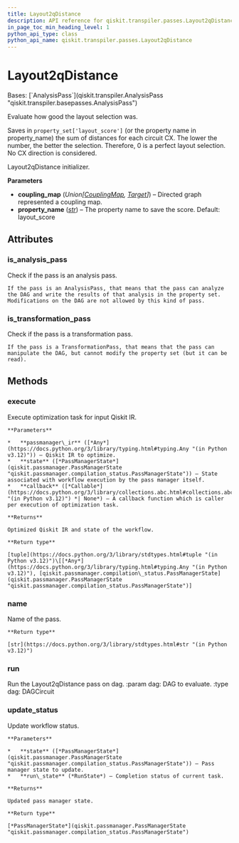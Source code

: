```yaml
---
title: Layout2qDistance
description: API reference for qiskit.transpiler.passes.Layout2qDistance
in_page_toc_min_heading_level: 1
python_api_type: class
python_api_name: qiskit.transpiler.passes.Layout2qDistance
---
```


# Layout2qDistance

<Class id="qiskit.transpiler.passes.Layout2qDistance" isDedicatedPage={true} github="https://github.com/Qiskit/qiskit/tree/stable/1.1/qiskit/transpiler/passes/layout/layout_2q_distance.py#L25-L77" signature="qiskit.transpiler.passes.Layout2qDistance(*args, **kwargs)">
  Bases: [`AnalysisPass`](qiskit.transpiler.AnalysisPass "qiskit.transpiler.basepasses.AnalysisPass")

  Evaluate how good the layout selection was.

  Saves in `property_set['layout_score']` (or the property name in property\_name) the sum of distances for each circuit CX. The lower the number, the better the selection. Therefore, 0 is a perfect layout selection. No CX direction is considered.

  Layout2qDistance initializer.

  **Parameters**

  *   **coupling\_map** (*Union\[*[*CouplingMap*](qiskit.transpiler.CouplingMap "qiskit.transpiler.CouplingMap")*,* [*Target*](qiskit.transpiler.Target "qiskit.transpiler.Target")*]*) – Directed graph represented a coupling map.
  *   **property\_name** ([*str*](https://docs.python.org/3/library/stdtypes.html#str "(in Python v3.12)")) – The property name to save the score. Default: layout\_score

  ## Attributes

  ### is\_analysis\_pass

  <Attribute id="qiskit.transpiler.passes.Layout2qDistance.is_analysis_pass">
    Check if the pass is an analysis pass.

    If the pass is an AnalysisPass, that means that the pass can analyze the DAG and write the results of that analysis in the property set. Modifications on the DAG are not allowed by this kind of pass.
  </Attribute>

  ### is\_transformation\_pass

  <Attribute id="qiskit.transpiler.passes.Layout2qDistance.is_transformation_pass">
    Check if the pass is a transformation pass.

    If the pass is a TransformationPass, that means that the pass can manipulate the DAG, but cannot modify the property set (but it can be read).
  </Attribute>

  ## Methods

  ### execute

  <Function id="qiskit.transpiler.passes.Layout2qDistance.execute" github="https://github.com/Qiskit/qiskit/tree/stable/1.1/qiskit/passmanager/base_tasks.py#L72-L118" signature="execute(passmanager_ir, state, callback=None)">
    Execute optimization task for input Qiskit IR.

    **Parameters**

    *   **passmanager\_ir** ([*Any*](https://docs.python.org/3/library/typing.html#typing.Any "(in Python v3.12)")) – Qiskit IR to optimize.
    *   **state** ([*PassManagerState*](qiskit.passmanager.PassManagerState "qiskit.passmanager.compilation_status.PassManagerState")) – State associated with workflow execution by the pass manager itself.
    *   **callback** ([*Callable*](https://docs.python.org/3/library/collections.abc.html#collections.abc.Callable "(in Python v3.12)") *| None*) – A callback function which is caller per execution of optimization task.

    **Returns**

    Optimized Qiskit IR and state of the workflow.

    **Return type**

    [tuple](https://docs.python.org/3/library/stdtypes.html#tuple "(in Python v3.12)")\[[*Any*](https://docs.python.org/3/library/typing.html#typing.Any "(in Python v3.12)"), [qiskit.passmanager.compilation\_status.PassManagerState](qiskit.passmanager.PassManagerState "qiskit.passmanager.compilation_status.PassManagerState")]
  </Function>

  ### name

  <Function id="qiskit.transpiler.passes.Layout2qDistance.name" github="https://github.com/Qiskit/qiskit/tree/stable/1.1/qiskit/passmanager/base_tasks.py#L68-L70" signature="name()">
    Name of the pass.

    **Return type**

    [str](https://docs.python.org/3/library/stdtypes.html#str "(in Python v3.12)")
  </Function>

  ### run

  <Function id="qiskit.transpiler.passes.Layout2qDistance.run" github="https://github.com/Qiskit/qiskit/tree/stable/1.1/qiskit/transpiler/passes/layout/layout_2q_distance.py#L50-L77" signature="run(dag)">
    Run the Layout2qDistance pass on dag. :param dag: DAG to evaluate. :type dag: DAGCircuit
  </Function>

  ### update\_status

  <Function id="qiskit.transpiler.passes.Layout2qDistance.update_status" github="https://github.com/Qiskit/qiskit/tree/stable/1.1/qiskit/passmanager/base_tasks.py#L120-L138" signature="update_status(state, run_state)">
    Update workflow status.

    **Parameters**

    *   **state** ([*PassManagerState*](qiskit.passmanager.PassManagerState "qiskit.passmanager.compilation_status.PassManagerState")) – Pass manager state to update.
    *   **run\_state** (*RunState*) – Completion status of current task.

    **Returns**

    Updated pass manager state.

    **Return type**

    [*PassManagerState*](qiskit.passmanager.PassManagerState "qiskit.passmanager.compilation_status.PassManagerState")
  </Function>
</Class>

